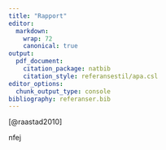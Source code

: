 ```yaml
---
title: "Rapport"
editor: 
  markdown: 
    wrap: 72 
    canonical: true 
output:
  pdf_document:
    citation_package: natbib
    citation_style: referansestil/apa.csl
editor_options: 
  chunk_output_type: console 
bibliography: referanser.bib
---
```


[@raastad2010]

nfej
